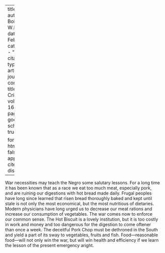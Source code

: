 
---
title: 'Food'
author: Du Bois, W.E.B.
date: Feb. 1918
categories: 
  - ""
citation: 
  type: article-journal
  container-title: The Crisis
  volume: 16
  issue: 4
  page: 165
google-scholar: true

format:
  html:
    toc: false
    appendix-cite-as: display
---



War necessities may teach the Negro some salutary lessons. For a long time it has been known that as a race we eat too much meat, especially pork, and are ruining our digestions with hot bread made daily. Frugal peoples have long since learned that risen bread thoroughly baked and kept until stale is not only the most economical, but the most nutritious of dietaries. Modern physicians have long urged us to decrease our meat rations and increase our consumption of vegetables. The war comes now to enforce our common sense. The Hot Biscuit is a lovely institution, but it is too costly in work and money and too dangerous for the digestion to come oftener than once a week. The deceitful Pork Chop must be dethroned in the South and yield a part of its sway to vegetables, fruits and fish. Food---reasonable food---will not only win the war, but will win health and efficiency if we learn the lesson of the present emergency aright.

